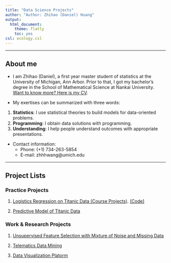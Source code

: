```yaml
---
title: "Data Science Projects"
author: "Author: Zhihao (Daniel) Huang"
output:
  html_document:
    theme: flatly
    toc: yes
csl: ecology.csl
---
```


--------------

## About me


* I am Zhihao (Daniel), a first year master student of statistics at the University of Michigan, Ann Arbor. Prior to that, I got my bachelor's degree in the School of Mathematical Science at Nankai University. [Want to know more? Here is my CV](Zhihao_Huang_Resume.pdf). 

* My exertises can be summarized with three words:   
1. **Statistics**: I use statistical theories to build models for data-oriented problems.
2. **Programming**: I obtain data solutions with programming.
3. **Understanding**: I help people understand outcomes with appropriate presentations. 

* Contact information:
    + Phone: (+1) 734-263-5854
    + E-mail: zhhhwang@umich.edu 

----------

## Project Lists {.tabset}

### Practice Projects

1. [Logistics Regression on Titanic Data (Course Projects)](STATS506_Course_Project/STATS506_Group_Project.html). [(Code)](STATS506_Course_Project/STATS506_Course_Project.Rmd)

2. [Predictive Model of Titanic Data]()


### Work & Research Projects

1. [Unsupervised Feature Selection with Mixture of Noise and Missing Data]()

2. [Telematics Data Mining]()

3. [Data Visualization Platorm]()

